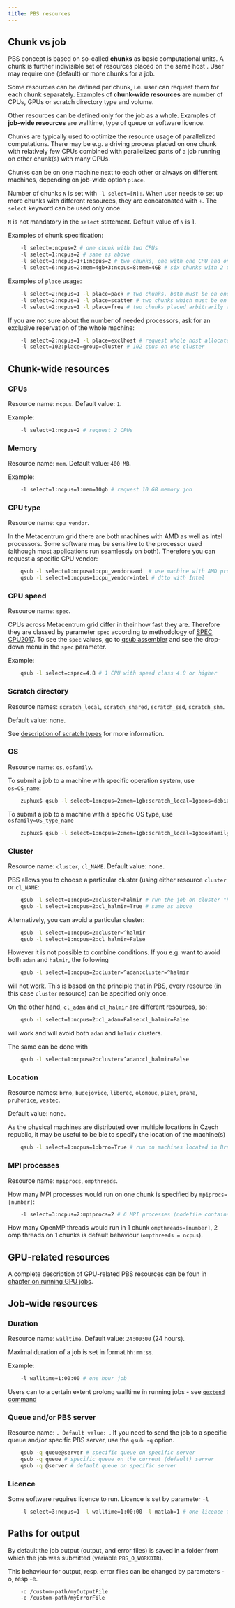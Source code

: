 ```yaml
---
title: PBS resources
---
```

## Chunk vs job

PBS concept is based on so-called **chunks** as basic computational units. A chunk is further indivisible set of resources placed on the same host . User may require one (default) or more chunks for a job.

Some resources can be defined per chunk, i.e. user can request them for each chunk separately. Examples of **chunk-wide resources** are number of CPUs, GPUs or scratch directory type and volume. 

Other resources can be defined only for the job as a whole. Examples of **job-wide resources** are walltime, type of queue or software licence. 

Chunks are typically used to optimize the resource usage of parallelized computations. There may be e.g. a driving process placed on one chunk with relatively few CPUs combined with parallelized parts of a job running on other chunk(s) with many CPUs. 

Chunks can be on one machine next to each other or always on different machines, depending on job-wide option `place`.

Number of chunks `N` is set with `-l select=[N]:`. When user needs to set up more chunks with different resources, they are concatenated with `+`. The `select` keyword can be used only once.

`N` is not mandatory in the `select` statement. Default value of `N` is 1.

Examples of chunk specification:
```bash
    -l select=:ncpus=2 # one chunk with two CPUs
    -l select=1:ncpus=2 # same as above
    -l select=1:ncpus=1+1:ncpus=2 # two chunks, one with one CPU and one with two CPUs
    -l select=6:ncpus=2:mem=4gb+3:ncpus=8:mem=4GB # six chunks with 2 CPUs and 4 GB of memory each and three chunks with 8 CPUs and 4 GB of memory each
```
Examples of `place` usage:
```bash
    -l select=2:ncpus=1 -l place=pack # two chunks, both must be on one host
    -l select=2:ncpus=1 -l place=scatter # two chunks which must be on different hosts
    -l select=2:ncpus=1 -l place=free # two chunks placed arbitrarily according to resource availability on (default)
```
If you are not sure about the number of needed processors, ask for an exclusive reservation of the whole machine:
```bash
    -l select=2:ncpus=1 -l place=exclhost # request whole host allocated to this job (without cpu and mem limit control)
    -l select=102:place=group=cluster # 102 cpus on one cluster
```
## Chunk-wide resources

### **CPUs**

Resource name: `ncpus`. Default value: `1`.

Example:
```bash
    -l select=1:ncpus=2 # request 2 CPUs
```
### **Memory** 

Resource name: `mem`. Default value: `400 MB`.

Example:
```bash
    -l select=1:ncpus=1:mem=10gb # request 10 GB memory job
```

### **CPU type**

Resource name: `cpu_vendor`. 

In the Metacentrum grid there are both machines with AMD as well as Intel processors. Some software may be sensitive to the processor used (although most applications run seamlessly on both). Therefore you can request a specific CPU vendor:
```bash
    qsub -l select=1:ncpus=1:cpu_vendor=amd  # use machine with AMD processor
    qsub -l select=1:ncpus=1:cpu_vendor=intel # dtto with Intel
```
### **CPU speed**

Resource name: `spec`. 

CPUs across Metacentrum grid differ in their how fast they are. Therefore they are classed by parameter `spec` according to methodology of [SPEC CPU2017](https://www.spec.org/cpu2017/).  To see the `spec` values, go to [qsub assembler](https://metavo.metacentrum.cz/pbsmon2/qsub_pbspro) and see the drop-down menu in the `spec` parameter.

Example:
```bash
    qsub -l select=:spec=4.8 # 1 CPU with speed class 4.8 or higher
```
### **Scratch directory**

Resource names: `scratch_local`, `scratch_shared`, `scratch_ssd`, `scratch_shm`. 

Default value: none.

See [description of scratch types](../../computing/infrastructure/scratch-storages) for more information. 

### **OS**

Resource name: `os`, `osfamily`. 

To submit a job to a machine with specific operation system, use `os=OS_name`:
```bash
    zuphux$ qsub -l select=1:ncpus=2:mem=1gb:scratch_local=1gb:os=debian11 …
```
To submit a job to a machine with a specific OS type, use `osfamily=OS_type_name`
```bash
    zuphux$ qsub -l select=1:ncpus=2:mem=1gb:scratch_local=1gb:osfamily=debian …
```

### **Cluster**

Resource name: `cluster`, `cl_NAME`. Default value: none.

PBS allows you to choose a particular cluster (using either resource `cluster` or `cl_NAME`:
```bash
    qsub -l select=1:ncpus=2:cluster=halmir # run the job on cluster "halmir"
    qsub -l select=1:ncpus=2:cl_halmir=True # same as above
```
Alternatively, you can avoid a particular cluster:
```bash
    qsub -l select=1:ncpus=2:cluster=^halmir 
    qsub -l select=1:ncpus=2:cl_halmir=False
```
However it is not possible to combine conditions. If you e.g. want to avoid both `adan` and `halmir`, the following
```bash
    qsub -l select=1:ncpus=2:cluster=^adan:cluster=^halmir
```
will not work. This is based on the principle that in PBS, every resource (in this case `cluster` resource) can be specified only once.

On the other hand, `cl_adan` and `cl_halmir` are different resources, so:
```bash
    qsub -l select=1:ncpus=2:cl_adan=False:cl_halmir=False
```
will work and will avoid both `adan` and `halmir` clusters.

The same can be done with
```bash
    qsub -l select=1:ncpus=2:cluster=^adan:cl_halmir=False
```

### **Location**

Resource names: `brno`, `budejovice`, `liberec`, `olomouc`, `plzen`, `praha`, `pruhonice`, `vestec`.

Default value: none.

As the physical machines are distributed over multiple locations in Czech republic, it may be useful to be ble to specify the location of the machine(s)
```bash
    qsub -l select=1:ncpus=1:brno=True # run on machines located in Brno.
```
### **MPI processes**

Resource name: `mpiprocs`, `ompthreads`. 

How many MPI processes would run on one chunk is specified by `mpiprocs=[number]`:
```bash
    -l select=3:ncpus=2:mpiprocs=2 # 6 MPI processes (nodefile contains 6 lines with names of vnodes), 2 MPI processes always share 1 vnode with 2 CPU
```
How many OpenMP threads would run in 1 chunk `ompthreads=[number]`, 2 omp threads on 1 chunks is default behaviour (`ompthreads = ncpus`).

## GPU-related resources

A complete description of GPU-related PBS resources can be foun in [chapter on running GPU jobs](../../computing/gpu-comput/gpu-job).

## Job-wide resources

### **Duration**

Resource name: `walltime`. Default value: `24:00:00` (24 hours).

Maximal duration of a job is set in format `hh:mm:ss`.

Example:
```bash
    -l walltime=1:00:00 # one hour job
```
Users can to a certain extent prolong walltime in running jobs - see [`qextend` command](../../computing/jobs/extend-walltime)

### **Queue and/or PBS server**

Resource name: ``. Default value: ``.
If you need to send the job to a specific queue and/or specific PBS server, use the `qsub -q` option.
```bash
    qsub -q queue@server # specific queue on specific server
    qsub -q queue # specific queue on the current (default) server
    qsub -q @server # default queue on specific server
```
### **Licence**

Some software requires licence to run. Licence is set by parameter `-l`
```bash
    -l select=3:ncpus=1 -l walltime=1:00:00 -l matlab=1 # one licence for Matlab
```
## **Paths for output**

By default the job output (output, and error files) is saved in a folder from which the job was submitted (variable `PBS_O_WORKDIR`).

This behaviour for output, resp. error files can be changed by parameters -o, resp -e.
```
    -o /custom-path/myOutputFile
    -e /custom-path/myErrorFile
```
